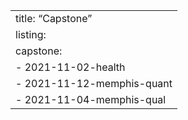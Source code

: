 ---
title: "Capstone"
listing: 
  capstone:
    - 2021-11-02-health
    - 2021-11-12-memphis-quant
    - 2021-11-04-memphis-qual
---